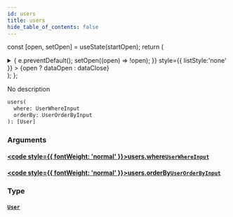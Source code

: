 ```yaml
---
id: users
title: users
hide_table_of_contents: false
---
```






const [open, setOpen] = useState(startOpen);
return (
<details {...(open ? { open: true } : {})} className="details" style={{ border:'none', boxShadow:'none', background:'var(--ifm-background-color)' }}>
<summary
onClick={(e) => {
e.preventDefault();
setOpen((open) => !open);
}}
style={{ listStyle:'none' }} >
{open ? dataOpen : dataClose}
</summary>
{open && children}
</details>
);
};

No description

```graphql
users(
  where: UserWhereInput
  orderBy: UserOrderByInput
): [User]
```

### Arguments

#### [<code style={{ fontWeight: 'normal' }}>users.<b>where</b></code>](#)<Bullet />[`UserWhereInput`](../../../docs/schema/inputs/user-where-input) <Badge class="secondary" text="input"/>

>

#### [<code style={{ fontWeight: 'normal' }}>users.<b>orderBy</b></code>](#)<Bullet />[`UserOrderByInput`](../../../docs/schema/enums/user-order-by-input) <Badge class="secondary" text="enum"/>

>

### Type

#### [`User`](../../../docs/schema/objects/user) <Badge class="secondary" text="object"/>

>
